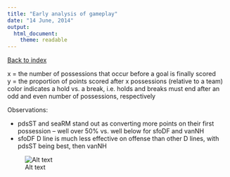 ```yaml
---
title: "Early analysis of gameplay"
date: "14 June, 2014"
output:
  html_document:
    theme: readable
---
```


<a href="index.html">Back to index</a>

x = the number of possessions that occur before a goal is finally scored  
y = the proportion of points scored after x possessions (relative to a team)  
color indicates a hold vs. a break, i.e. holds and breaks must end after an odd and even number of possessions, respectively  

Observations:

  * pdsST and seaRM stand out as converting more points on their first possession -- well over 50% vs. well below for sfoDF and vanNH
  * sfoDF D line is much less effective on offense than other D lines, with pdsST being best, then vanNH

![Alt text](figs/poss_n_dist_by_scor_team_and_status.png)